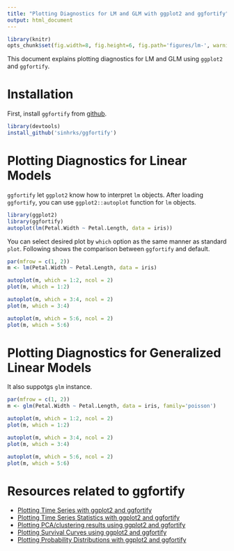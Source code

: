 ```yaml
---
title: "Plotting Diagnostics for LM and GLM with ggplot2 and ggfortify"
output: html_document
---
```


```r
library(knitr)
opts_chunk$set(fig.width=8, fig.height=6, fig.path='figures/lm-', warning=FALSE)
```

This document explains plotting diagnostics for LM and GLM using `ggplot2` and `ggfortify`. 

# Installation

First, install `ggfortify` from [github](https://github.com/sinhrks/ggfortify).

```r
library(devtools)
install_github('sinhrks/ggfortify')
```

# Plotting Diagnostics for Linear Models 

`ggfortify` let `ggplot2` know how to interpret `lm` objects. After loading `ggfortify`, you can use `ggplot2::autoplot` function for `lm` objects. 

```r
library(ggplot2)
library(ggfortify)
autoplot(lm(Petal.Width ~ Petal.Length, data = iris))
```

You can select desired plot by `which` option as the same manner as standard `plot`. Following shows the comparison between `ggfortify` and default.

```r
par(mfrow = c(1, 2))
m <- lm(Petal.Width ~ Petal.Length, data = iris)

autoplot(m, which = 1:2, ncol = 2)
plot(m, which = 1:2)

autoplot(m, which = 3:4, ncol = 2)
plot(m, which = 3:4)

autoplot(m, which = 5:6, ncol = 2)
plot(m, which = 5:6)
```

# Plotting Diagnostics for Generalized Linear Models

It also suppotgs `glm` instance.

```r
par(mfrow = c(1, 2))
m <- glm(Petal.Width ~ Petal.Length, data = iris, family='poisson')

autoplot(m, which = 1:2, ncol = 2)
plot(m, which = 1:2)

autoplot(m, which = 3:4, ncol = 2)
plot(m, which = 3:4)

autoplot(m, which = 5:6, ncol = 2)
plot(m, which = 5:6)
```

# Resources related to ggfortify

* [Plotting Time Series with ggplot2 and ggfortify](http://rpubs.com/sinhrks/plot_ts)
* [Plotting Time Series Statistics with ggplot2 and ggfortify](http://rpubs.com/sinhrks/plot_tsstats)
* [Plotting PCA/clustering results using ggplot2 and ggfortify](http://rpubs.com/sinhrks/plot_pca)
* [Plotting Survival Curves using ggplot2 and ggfortify](http://rpubs.com/sinhrks/plot_surv)
* [Plotting Probability Distributions with ggplot2 and ggfortify](http://rpubs.com/sinhrks/plot_dist)